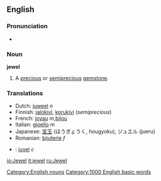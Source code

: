 ==English==
===Pronunciation===
*{{IPA|/dʒuɬ/ or /ˈdʒuwl̩/ (Canadian)}}
===Noun===
'''jewel'''

#A [[precious]] or [[semiprecious]] [[gemstone]].

===Translations===
*Dutch: [[juweel]] ''n''
*Finnish: [[jalokivi]], [[korukivi]] (''semiprecious'')
*French: [[joyau]] ''m'',[[bijou]] 
*Italian: [[gioello]] ''m''
*Japanese: [[宝玉]] (ほうぎょうく, hougyoku), ジュエル (jueru)
*Romanian: [[bijuterie]] ''f''
*{{sv}}: [[juvel]] ''c''
[[Category:English nouns]]
[[Category:1000 English basic words]]

[[io:Jewel]]
[[it:jewel]]
[[ru:Jewel]]